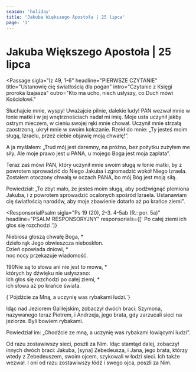 ```yaml
---
season: 'holiday'
title: 'Jakuba Większego Apostoła | 25 lipca'
page: '1'
---
```


# Jakuba Większego Apostoła | 25 lipca

<Passage
  sigla="Iz 49, 1-6"
  headline="PIERWSZE CZYTANIE"
  title="Ustanowię cię światłością dla pogan"
  intro="Czytanie z Księgi proroka Izajasza"
  outro="Kto ma ucho, niech usłyszy, co Duch mówi Kościołowi."
>
  <p>Słuchajcie mnie, wyspy! Uważajcie pilnie, dalekie ludy! PAN wezwał mnie w łonie matki i w jej wnętrznościach nadał mi imię. Moje usta uczynił jakby ostrym mieczem, w cieniu swojej ręki mnie chował. Uczynił mnie strzałą zaostrzoną, ukrył mnie w swoim kołczanie. Rzekł do mnie: „Ty jesteś moim sługą, Izraelu, przez ciebie objawię moją chwałę!”.</p>
  <p>A ja myślałem: „Trud mój jest daremny, na próżno, bez pożytku zużyłem me siły. Ale moje prawo jest u PANA, u mojego Boga jest moja zapłata”.</p>
  <p>Teraz zaś mówi PAN, który uczynił mnie swoim sługą w łonie matki, by z powrotem sprowadzić do Niego Jakuba i zgromadzić wokół Niego Izraela. Zostałem otoczony chwałą w oczach PANA, bo mój Bóg jest moją siłą.</p>
  <p>Powiedział: „To zbyt mało, że jesteś moim sługą, aby podźwignąć plemiona Jakuba, i z powrotem sprowadzić ocalonych spośród Izraela. Ustanawiam cię światłością narodów, aby moje zbawienie dotarło aż po krańce ziemi”.</p>
</Passage>

<ResponsorialPsalm
  sigla="Ps 19 (20), 2-3. 4-5ab (R.: por. 5a)"
  headline="PSALM RESPONSORYJNY"
  responsorials={[' Po całej ziemi ich głos się rozchodzi.']}
>
  <p>Niebiosa głoszą chwałę Boga, *<br/>dzieło rąk Jego obwieszcza nieboskłon.<br/>Dzień opowiada dniowi, *<br/>noc nocy przekazuje wiadomość.</p>
  <p>190Nie są to słowa ani nie jest to mowa, *<br/>których by dźwięku nie usłyszano:<br/>Ich głos się rozchodzi po całej ziemi, *<br/>ich słowa aż po krańce świata.</p>
</ResponsorialPsalm>
<Passage
  sigla="Mt 4, 19"
  headline="AKLAMACJA"
  acclamation="Alleluja, alleluja, alleluja."
>
  {`Pójdźcie za Mną,
a uczynię was rybakami ludzi.`}
</Passage>
<Passage
  sigla="Mt 4, 18-22"
  headline="EWANGELIA"
  title="Powołanie Apostołów"
  intro=" Słowa Ewangelii według świętego Mateusza"
  outro="Oto słowo Pańskie"
>
  <p>Idąc nad Jeziorem Galilejskim, zobaczył dwóch braci: Szymona, nazywanego teraz Piotrem, i Andrzeja, jego brata, gdy zarzucali sieci na jeziorze. Byli bowiem rybakami.</p>
  <p>Powiedział im: „Chodźcie ze mną, a uczynię was rybakami łowiącymi ludzi”.</p>
  <p>Od razu zostawiwszy sieci, poszli za Nim. Idąc stamtąd dalej, zobaczył innych dwóch braci: Jakuba, [syna] Zebedeusza, i Jana, jego brata, którzy wtedy z Zebedeuszem, swoim ojcem, szykowali w łodzi sieci. Ich także wezwał. I oni od razu zostawiwszy łódź i swego ojca, poszli za Nim.</p>
</Passage>
